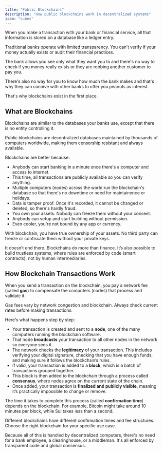 ```yaml
---
title: "Public Blockchains"
description: "How public blockchains work in decentralized systems"
icon: "cubes"
---
```


When you make a transaction with your bank or financial service, all that information is stored on a database like a ledger entry. 

<Warning>Traditional banks operate with limited transparency. You can't verify if your money actually exists or audit their financial practices.</Warning>

The bank allows you see only what they want you to and there's no way to check if you money really exists or they are robbing another customer to pay you. 

There's also no way for you to know how much the bank makes and that's why they can connive with other banks to offer you peanuts as interest.

That's why blockchains exist in the first place.

## What are Blockchains

Blockchains are similar to the databases your banks use, except that there is no entity controlling it.  

<Info>Public blockchains are decentralized databases maintained by thousands of computers worldwide, making them censorship resistant and always available.</Info>

Blockchains are better because:

- Anybody can start banking in a minute once there's a computer and access to internet.
- This time, all transactions are publicly available so you can verify anything.
- Multiple computers (nodes) across the world run the blockchain's database so that there's no downtime or need for maintainence or holidays.
- Data is tamper proof. Once it's recorded, it cannot be changed or deleted, so there's hardly fraud.
- You own your assets. Nobody can freeze them without your consent.
- Anybody can setup and start building without permission.
- Even cooler, you're not bound by any app or currency.

<Check>With blockchain, you have true ownership of your assets. No third party can freeze or confiscate them without your private keys.</Check>

It doesn’t end there. Blockchains do more than finance. It’s also possible to build trustless systems, where rules are enforced by code (smart contracts), not by human intermediaries.

## How Blockchain Transactions Work

When you send a transaction on the blockchain, you pay a network fee (called **gas**) to compensate the computers (nodes) that process and validate it.

<Tip>Gas fees vary by network congestion and blockchain. Always check current rates before making transactions.</Tip>

Here's what happens step by step:

- Your transaction is created and sent to a **node**, one of the many computers running the blockchain software.
- That node **broadcasts** your transaction to all other nodes in the network so everyone sees it.
- The network checks the **legitimacy** of your transaction. This includes verifying your digital signature, checking that you have enough funds, and making sure it follows the blockchain’s rules.
- If valid, your transaction is added to a **block**, which is a batch of transactions grouped together.
- This block is then added to the blockchain through a process called **consensus**, where nodes agree on the current state of the chain.
- Once added, your transaction is **finalized and publicly visible**, meaning it’s practically impossible to change or remove.

The time it takes to complete this process (called **confirmation time**) depends on the blockchain. For example, Bitcoin might take around 10 minutes per block, while Sui takes less than a second.

<Note>Different blockchains have different confirmation times and fee structures. Choose the right blockchain for your specific use case.</Note>

Because all of this is handled by decentralized computers, there's no need for a bank employee, a clearinghouse, or a middleman. It's all enforced by transparent code and global consensus.
